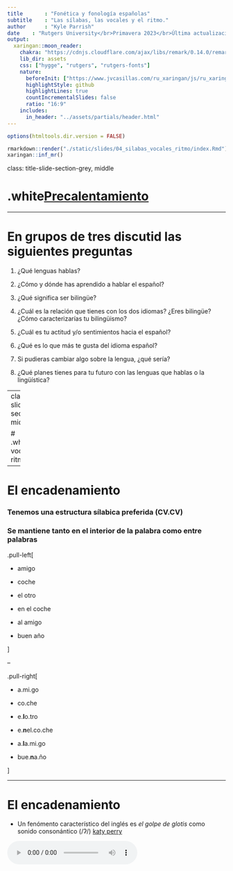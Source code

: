 ```yaml
---
title       : "Fonética y fonología españolas"
subtitle    : "Las sílabas, las vocales y el ritmo."
author      : "Kyle Parrish"
date    : "Rutgers University</br>Primavera 2023</br>Última actualización: `r Sys.Date()`"
output:
  xaringan::moon_reader:
    chakra: "https://cdnjs.cloudflare.com/ajax/libs/remark/0.14.0/remark.min.js"
    lib_dir: assets
    css: ["hygge", "rutgers", "rutgers-fonts"]
    nature:
      beforeInit: ["https://www.jvcasillas.com/ru_xaringan/js/ru_xaringan.js"]
      highlightStyle: github
      highlightLines: true
      countIncrementalSlides: false
      ratio: "16:9"
    includes:
      in_header: "../assets/partials/header.html"
---
```


```r
options(htmltools.dir.version = FALSE)
```

```r
rmarkdown::render("./static/slides/04_silabas_vocales_ritmo/index.Rmd")
xaringan::inf_mr()
```

class: title-slide-section-grey, middle

# .white[Precalentamiento]

---

# En grupos de tres discutid las siguientes preguntas

1. ¿Qué lenguas hablas?

1. ¿Cómo y dónde has aprendido a hablar el español?

1. ¿Qué significa ser bilingüe?

1. ¿Cuál es la relación que tienes con los dos idiomas? ¿Eres bilingüe? ¿Cómo 
caracterizarías tu bilingüismo? 

1. ¿Cuál es tu actitud y/o sentimientos hacia el español?

1. ¿Qué es lo que más te gusta del idioma español?

1. Si pudieras cambiar algo sobre la lengua, ¿qué sería?

1. ¿Qué planes tienes para tu futuro con las lenguas que hablas o la lingüística?

---
class: title-slide-section-grey, middle

# .white[Sílabas, vocales y ritmo]

---

# El encadenamiento

### Tenemos una estructura sílabica preferida (CV.CV)
### Se mantiene tanto en el interior de la palabra como **entre palabras**

.pull-left[

- amigo      

- coche      

- el otro

- en el coche

- al amigo   

- buen año   

]

--

.pull-right[

- a.mi.go       

- co.che        

- e.**l**o.tro

- e.**n**el.co.che 

- a.**l**a.mi.go    

- bue.**n**a.ño     

]

---

# El encadenamiento

- Un fenómento característico del inglés es *el golpe de glotis* como 
sonido consonántico (/ʔ/) [katy perry](https://youtu.be/Q-zh7IKCciQ)  

<audio controls>
  <source src="./assets/img/perry_glotis.ogg" type="audio/ogg">
  <source src="./assets/img/perry_glotis.wav" type="audio/mpeg">
Your browser does not support the audio element.
</audio>

- Este sonido no existe en español 
- Debéis evitarlo para mejorar la pronunciación
- Escencialmente lo que hay que hacer es pronunciar cada enunciado como 
si fuese **una** palabra

### ¿Cómo se hace?

--

- maximizando el arranque
- manteniendo la estructura silábica preferida **entre palabras**

---

# Ejemplos

.pull-left[

- un amigo

- el amigo

- tus amigos

- sus amigos

- los amigos

- dos hermanos

- los ángeles

- en este

]

--

.pull-right[

- u.na.mi.go

- e.la.mi.go

- tu.sa.mi.gos

- su.sa.mi.gos

- lo.sa.mi.gos

- do.ser.ma.nos

- lo.sán.ge.les

- e.nes.te

]

---

# Más ejemplos

.pull-left[

- Es una lástima

- ¿Piensas así?

- ¡Ven y báñate!

- Las instrucciones están aquí.

- Los amigos están en Oslo.

- Los abuelos viven ahí.

- En estos años es algo difícil ir.

]

--

.pull-right[

- e.su.na.lás.ti.ma

- ¿pien.sa.sa.sí?

- ¡ve.ny.bá.ña.te!

- la.sins.truc.cio.ne.ses.tá.na.quí

- lo.sa.mi.go.ses.tá.ne.nos.lo

- lo.sa.bue.los.vi.ve.na.í.

- e.nes.to.sa.ño.se.sal.go.di.fí.ci.lir

]

---

# El encadenamiento

### Secuencias de vocales entre palabras

- Una secuencia de 'u, i' y otra vocal (el orden no importa) se convierte en un diptongo en el habla rápida

| Habla lenta | Habla rápida |  Transcripción  |
| :---------- | :----------- | :-------------- |
| su. amigo   | sua.mi.go    | [su̯a].mi.go    |
| mi. amigo   | mia.mi.go    | [mi̯a].mi.go    |
| su. enemigo | su enemigo   | [su̯e].ne.mi.go |
| mi. enemigo | mi enemigo   | [mi̯e].ne.mi.go |
| su. oso     | suo.so       | [su̯o].so       |
| mi. oso     | mio.so       | [mi̯o].so       |

---

# El encadenamiento

### Mi amigo y yo fuimos a ver a un amigo 

-  Habla lenta y cuidada:  
mi.a.mi.go.y.yo.fui.mos.a.ver.a.un.a.mi.go

- Habla rápida:  
mia.mi.goy.yo. fui.mo.sa.ve.rau.na.mi.go  
[mi̯a].mi.[goi̯].yo.fui.mo.sa.ve.[rau̯].na.mi.go

---

# El acento

### El acento prosódico

- ¿Qué es una sílaba tónica? 

- ¿Qué es una sílaba átona?

- ¿Cómo se identifica la sílaba tónica?

- ¿Cómo marcamos la sílaba tónica en una trascripción?

---

# La duración

.pull-left[

### En español...

- Las sílabas átonas y tónicas tienen la misma duración.<sup>1</sup>  
    - Con.si.de.ra.ción
    - Ca.sa

### En inglés... 

- Las sílabas tónicas son más largas
- Las átonas se reducen en duración y calidad
  - **A**tom (rojo = sílaba tónica)
  - .blue[a]**to**mic (azul = schwa)

]

--

.pull-right[

### Para mejorar la pronunciación: 

- No reducir vocales en español
- Mantener la calidad de las vocales átonas
- Es decir, ¡evitar la scwha!

]

.footnote[<sup>1</sup> Esto es mentira.]

---
background-image: url(./assets/img/schwa4.png)
background-size: 400px
background-position: 95% 0%
class: title-slide-section-grey, middle

# Más sobre la schwa

---
background-image: url(./assets/img/schwa3.jpeg)
background-size: 400px
background-position: 95% 50%

# ¿Qué es una scwha?

.pull-left[

- Es una vocal (/ə/) típica del inglés

- Representa un sonido *inacentuado* (aparece en sílabas átonas)

- Es el sonido más común del inglés americano

- Existe en la gran mayoría de las palabras

- Es vuestro <BLUE>ENEMIGO</BLUE>

]

---
background-image: url(./assets/img/schwa_homer.jpg)
background-size: 400px
background-position: 95% 50%

# ¿Cómo de común? Identificad la schwa...

- animal, family
- the 
- open 
- travel
- item
- banana 
- about
- was
- above
- gallon
- dinosaur
- particular

---
background-image: url(./assets/img/schwa_beavis.png)
background-size: 400px
background-position: 95% 50%

# ¿Cómo de común? Identificad la schwa...

- an**i**mal, fam**i**ly
- th**e** 
- op**e**n 
- trav**e**l
- it**e**m
- b**a**nan**a** 
- **a**bout
- w**a**s
- **a**b**o**ve
- gall**o**n
- din**o**saur
- partic**u**lar

---
background-image: url(./assets/img/schwa_anti.jpg)
background-size: 400px
background-position: 95% 50%

# Práctica

</br>
</br>

### Español

# .blue[ANITA]

### Inglés

</br>
</br>

- Recordad: Queremos vocales **cortas** y **tensas**

---
background-image: url(./assets/img/anita.png)
background-size: 800px
background-position: 50% 50%

# Práctica

---
background-image: url(./assets/img/schwa_homer.jpg)
background-size: 400px
background-position: 95% 50%

# Práctica

- fam**a** 
- mus**a**
- tin**a** 
- mir**a**
- chup**a**
- Mayr**a** 
- mis**a**
- bes**a** 
- dig**a** 
- tuy**a** 
- habl**a**

---
background-image: url(./assets/img/schwa_happens.jpg)
background-size: 400px
background-position: 95% 50%

# Práctica

- síl**a**b**a**
- p**ú**blico
- termin**a**
- s**u**plico 
- tercer**a**
- d**i**recto
- comid**a**
- c**a**torce
- describ**a**
- méd**i**co
- c**a**min**a**
- lágrim**a**

---




























class: title-slide-section-red, middle

<!-- dia 2 -->

# Precalentamiento

---

# A pensar

### Proporcionad ejemplos de:

- Un sonido que se represente con diferentes letras

- Letras que se pronuncien de diferentes maneras

- Letras que no se pronuncien

- Una letra que se pronuncie con dos sonidos juntos

- Un sonido que se represente con dos letras juntas

---
background-image: url(./assets/img/toyoda.jpg)
background-size: 400px
background-position: 95% 50%

# Mini repaso

.pull-left[

Jodee Berry of Panama City, Fla., sits with her toy Yoda at her lawyer's 
office Wednesday. Berry, a former Hooters waitress, has sued the restaurant 
where she worked saying she was promised a new Toyota for winning a beer 
sales contest in April. Berry, 26, believed that she had won a new car, but 
she was blindfolded, led to the parking lot and presented a toy Yoda, the 
little green guy from Star Wars.

]

---
background-image: url(./assets/img/superbowl.jpg)
background-size: 400px
background-position: 95% 50%

# Mini repaso

- El encadenamiento

- El acento

- La duración

---

# El ritmo

### Español: Ritmo silábico 

- Depende del número de sílabas

- Tienen (aproximadamente) la misma duración

</br>

### Inglés: Ritmo acentual 

- Depende del número de sílabas tónicas

---
class: title-slide-section-grey, middle

# La transcripción

---

# La transcripción

- Transcribir es representar la cadena hablada mediante el alfabeto fonético internacional. 

- En nuestro ámbito de estudio, la transcripción puede ser fonológica o 
fonética.

---

# La transcripción: fonológica vs. fonética

<ru-blockquote>
**La transcripción fonológica**: refleja la expresión en el plano de *la lengua*, 
es decir, la constitución fonológica de la emisión lingüística. Se ocupa, por 
tanto, sólo de lo distintivo.
</ru-blockquote>


--

</br>

| Ej. |            |     |               |
| :-  | :--------- | :-: | :------------ |
|     | “brevedad” |  =  | /bɾe.be.ˈdad/ |

---

# La transcripción: fonológica vs. fonética

<ru-blockquote>
**La transcripción fonética**: refleja la expresión en el plano del *habla*, es 
decir, las variantes utilizadas por el hablante, independientemente de su valor distintivo.
</ru-blockquote>

--

- Dicho de otra manera, es una representación escrita de los sonidos que 
pronunciamos.

| Ej. |            |     |               |
| :-- | :--------- | :-: | :------------ |
|     | “brevedad” |  =  | [bɾe.βe.ˈðað] |
|     | “brevedad” |  =  | [bɾe.βe.ˈðaθ] |
|     | “brevedad” |  =  | [bɾe.βe.ˈða]  |

---
background-image: url(https://raw.githubusercontent.com/jvcasillas/media/master/linguistics/memes/phonetics_phonology.png)
background-size: contain

---

# La transcripción fonética

### La transcripción fonética puede ser **estrecha** o **ancha**: 

- **transcripción estrecha**: intenta recoger la mayor cantidad posible de información fonética.

- **transcripción ancha**: anota sólo los rasgos que contribuyen a la significación.

</br>

La transcripción ancha será suficiente para los propósitos de nuestra clase.

---

# La transcripción

### Recordad

- Separamos todas las sílabas

- Siempre marcamos el acento prosódico de cada palabra (aunque no lleve tilde normalmente)
    - "casa" = /ˈka.sa/

---
class: title-slide-section-grey, middle

# /ɾ/ vs. /r/

---

# Las vibrantes

### En español tenemos dos tipos de vibrantes

1. La vibrante **simple**: /ɾ/
2. La vibrante <BLUE>múltiple</BLUE>: /r/

### /ɾ/ vs. /r/

--

- /ɾ/ ⟶ "r" (siempre)
- /r/ ⟶ "r" o "rr"

--

### ¿Cómo sabemos cuándo?

---

# Las vibrantes

### "r" = /r/ en los siguientes contextos...

- Al principio de palabra 
    - "rico": /ˈri.ko/
    - "romántico": /ro.ˈman.ti.ko/

</br>

- Tras los grafemas "l", "n", "s"
    - alrededor: /al.re.de.ˈdoɾ/
    - Enrique: /en.ˈri.ke/
    - Israel: /is.ra.ˈel/

</br>

### En cualquier otro contexto, "r" es /ɾ/

---
class: title-slide-section-grey, middle

# Los fonemas

---
background-image: url(./assets/img/fonemas_edit.png)
background-size: 650px
background-position: 90% 50%

# Fonemas</br>consonánticos

---

# Más práctica

-  Con un compañero, transcribe las siguientes palabras
-  Usad vuestros apuntes para ayudaros

---

# Más práctica

|   Palabra    | Transcripción fonémica | ¿Tiene diptongo? |
| :----------- | :--------------------- | :--------------- |
| Genocidio    |                        |                  |
| Bendición    |                        |                  |
| Vibración    |                        |                  |
| Cacería      |                        |                  |
| Guitarra     |                        |                  |
| Enredado     |                        |                  |
| Recital      |                        |                  |
| Zoológico    |                        |                  |
| Quitamanchas |                        |                  |
| Chorizo      |                        |                  |

---

# Más práctica

|   Palabra    | Transcripción fonémica | ¿Tiene diptongo? |
| :----------- | :--------------------- | :--------------- |
| Genocidio    | /xe.no.ˈθi.dio/        | Sí, creciente    |
| Bendición    | /ben.di.ˈθion/         | Sí, creciente    |
| Vibración    | /bi.bɾa.ˈθion/         | Sí, creciente    |
| Cacería      | /ka.θe.ˈɾi.a/          | No               |
| Guitarra     | /gi.ˈta.ra/            | No               |
| Enredado     | /en.re.ˈda.do/         | No               |
| Recital      | /re.θi.ˈtal/           | No               |
| Zoológico    | /θo.o.ˈlo.xi.ko/       | No               |
| Quitamanchas | /ki.ta.ˈman.ʧas/       | No               |
| Chorizo      | /ʧo.ˈɾi.θo/            | No               |


---
class: title-slide-section-red, middle

# Más sobre la estructura silábica

---

# La estructura silábica preferida

- En español la estructura silábica preferida es **CV.CV**

- Se prefieren las silábas abiertas

- Si es posible, es preferible que haya un ataque (en lugar de una coda)

.center[

### CVC.V = 😞

### CV.CV = 😀

]

---

# El encadenamiento

- Es un actor muy bueno. 

--

- Esunactormuybueno.

--

- E.su.nac.tor.muy.bue.no

--

- /e.**s**u.**n**ak.ˈtoɾ.mui.ˈbue.no/

---

# Vale, pero...

--

- ¿Qué evidencia tenemos de que se prefieren los ataques? 
    - Un actor → /u.nak.ˈtoɾ/
    - Un actor → /un.ak.ˈtoɾ/

- ¿Lo podemos demostrar acústica, física o psicológicamente?

---

# Un pequeño experimento de percepción

- Escuchad el siguiente fragmento de una oración. 

- En un papel escribid lo que habéis escuchado y la traducción correspondiente 
en inglés 

--

- Después, en español, agregad unas palabras más a lo que hayáis escrito para 
hacer una oración completa.

</br>

<audio controls>
  <source src="./assets/img/lo_secos_word.ogg" type="audio/ogg">
  <source src="./assets/img/lo_secos_word.wav" type="audio/mpeg">
Your browser does not support the audio element.
</audio>

---

# ¿Qué habéis escuchado?

--

- ¿Habéis escuchado "los ecos"?

- ¿Cómo habéis terminado la frase?

- ¿Podría haber sido otra cosa?

---
background-image: url(./assets/img/lo_secos.png)
background-size: 700px
background-position: 50% 50%

# Frase 1

.footnote[

<audio controls>
  <source src="./assets/img/lo_secos.ogg" type="audio/ogg">
  <source src="./assets/img/lo_secos.wav" type="audio/mpeg">
</audio>

]

---
background-image: url(./assets/img/los_ecos.png)
background-size: 700px
background-position: 50% 50%

# Frase 2

.footnote[

<audio controls>
  <source src="./assets/img/los_ecos.ogg" type="audio/ogg">
  <source src="./assets/img/los_ecos.wav" type="audio/mpeg">
</audio>

]

---

# ¿Cómo?

- ¿Por qué habéis interpretado algo distinto?

- ¿Cómo lo transcribiríais?

- Sería posible vuestra interpretación si la estructura silábica no fuese 
**CV.CV**?

---

# Comparad...

.pull-left[

<div align="center">
  Lo secos
  </br>
  <img width="450" src="./assets/img/lo_secos.png">
  </br>
  [lo.ˈse.kos]
  </br>
  </br>
  <audio controls>
    <source src="./assets/img/lo_secos.ogg" type="audio/ogg">
    <source src="./assets/img/lo_secos.wav" type="audio/mpeg">
    Your browser does not support the audio element.
  </audio>
</div>

]

.pull-right[

<div align="center">
  Los ecos
  </br>
  <img width="450" src="./assets/img/los_ecos.png">
  </br>
  [lo.ˈse.kos]
  </br>
  </br>
  <audio controls>
    <source src="./assets/img/los_ecos.ogg" type="audio/ogg">
    <source src="./assets/img/los_ecos.wav" type="audio/mpeg">
    Your browser does not support the audio element.
  </audio>
</div>

]

---
background-image: url(../assets/img/happy.jpg)
background-size: 250px
background-position: 50% 80%

# Sí, ¿y qué?

- Si no hubiese una estrucura silábica preferida, lo más lógico sería que 
pronunciásemos los dos enunciados de distintas maneras y que los percibiésemos 
como estructuras diferentes.

- Como éste no parece ser el caso, suponemos que hay una estructura silábica 
preferida que fuerza la resilabificación entre palabras (el encadenamiento) y 
por tanto no percibimos una diferencia entre 'lo secos' y 'los ecos'.

---

# ¿Más ejemplos?

- los osos, lo sosos

- las alas, la salas

- las obras, las sobras

- la sabes, las aves

- eso es, es soez

- nos huelen, no suelen

- Etc.

---
class: title-slide-section-grey, middle

# .white[Repaso]

---

# Hasta ahora hemos visto...

.pull-left[

- la lingüística y las distintas ramas
- grafema/dígrafo vs. fonema
- la sílaba
  - composición (ataque, núcleo, coda)
  - grupos consonánticos
- monoptongos
- diptongos (3 tipos)
- hiatos 
- diferencias entre el inglés y el español (vocales)

]

.pull-right[

- correspondencia absoluta/exclusiva
- semivocales/semiconsonantes
- el grafema "x"
- los fonemas [ʝ] y [w]
- el acento ortográfico
- el acento prosódico

]

---

# Esta semana hemos visto...

### La sílaba

.pull-left[

- El encadenamiento
    - consonantes
    - vocales
- El acento
    - prosódico
    - ortográfico
- La duración
    - español vs. inglés
- El ritmo
    - español vs. inglés

]

.pull-right[

- La schwa
    - ¿qué es?
    - ¿cómo se identifica?
    - ¿cómo se evita?
- Cómo mejorar la pronunciación
- La transcripción
    - fonológica vs. fonética
    - estrecha vs. ancha
- Los fonemas del español
- /ɾ/ vs. /r/

]

---

# Prueba el lunes

- Repasad las presentaciones
- Estudiad los resúmenes
- ¡Haced preguntas!


